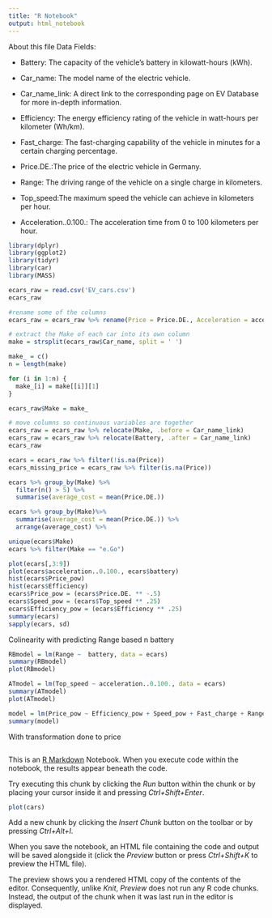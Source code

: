 ```yaml
---
title: "R Notebook"
output: html_notebook
---
```

About this file
Data Fields:

- Battery: The capacity of the vehicle's battery in kilowatt-hours (kWh).

- Car_name: The model name of the electric vehicle.

- Car_name_link: A direct link to the corresponding page on EV Database for more in-depth information.

- Efficiency: The energy efficiency rating of the vehicle in watt-hours per kilometer (Wh/km).

- Fast_charge: The fast-charging capability of the vehicle in minutes for a certain charging percentage.

- Price.DE.:The price of the electric vehicle in Germany.

- Range: The driving range of the vehicle on a single charge in kilometers.

- Top_speed:The maximum speed the vehicle can achieve in kilometers per hour.

- Acceleration..0.100.: The acceleration time from 0 to 100 kilometers per hour.
```r
library(dplyr)
library(ggplot2)
library(tidyr)
library(car)
library(MASS)
```
```r
ecars_raw = read.csv('EV_cars.csv')
ecars_raw
```

```r
#rename some of the columns
ecars_raw = ecars_raw %>% rename(Price = Price.DE., Acceleration = acceleration..0.100.)
```

```r

# extract the Make of each car into its own column
make = strsplit(ecars_raw$Car_name, split = ' ')

make_ = c()
n = length(make)

for (i in 1:n) {
  make_[i] = make[[i]][1]
}

ecars_raw$Make = make_
```

```r
# move columns so continuous variables are together 
ecars_raw = ecars_raw %>% relocate(Make, .before = Car_name_link)
ecars_raw = ecars_raw %>% relocate(Battery, .after = Car_name_link)
ecars_raw
```
```r
ecars = ecars_raw %>% filter(!is.na(Price))
ecars_missing_price = ecars_raw %>% filter(is.na(Price))
```

```r
ecars %>% group_by(Make) %>%
  filter(n() > 5) %>%
  summarise(average_cost = mean(Price.DE.))

ecars %>% group_by(Make)%>%
  summarise(average_cost = mean(Price.DE.)) %>%
  arrange(average_cost) %>%
```
```r
unique(ecars$Make)
ecars %>% filter(Make == "e.Go")

```

```r
plot(ecars[,3:9])
plot(ecars$acceleration..0.100., ecars$battery)
hist(ecars$Price_pow) 
hist(ecars$Efficiency)
ecars$Price_pow = (ecars$Price.DE. ** -.5)
ecars$Speed_pow = (ecars$Top_speed ** .25)
ecars$Efficiency_pow = (ecars$Efficiency ** .25)
summary(ecars)
sapply(ecars, sd)
```
Colinearity with predicting Range based n battery

```r

RBmodel = lm(Range ~  battery, data = ecars)
summary(RBmodel)
plot(RBmodel) 

ATmodel = lm(Top_speed ~ acceleration..0.100., data = ecars)
summary(ATmodel)
plot(ATmodel)

model = lm(Price_pow ~ Efficiency_pow + Speed_pow + Fast_charge + Range, data = ecars)
summary(model) 

```
With transformation done to price 
```r

```





























This is an [R Markdown](http://rmarkdown.rstudio.com) Notebook. When you execute code within the notebook, the results appear beneath the code. 

Try executing this chunk by clicking the *Run* button within the chunk or by placing your cursor inside it and pressing *Ctrl+Shift+Enter*. 

```r
plot(cars)
```

Add a new chunk by clicking the *Insert Chunk* button on the toolbar or by pressing *Ctrl+Alt+I*.

When you save the notebook, an HTML file containing the code and output will be saved alongside it (click the *Preview* button or press *Ctrl+Shift+K* to preview the HTML file).

The preview shows you a rendered HTML copy of the contents of the editor. Consequently, unlike *Knit*, *Preview* does not run any R code chunks. Instead, the output of the chunk when it was last run in the editor is displayed.
